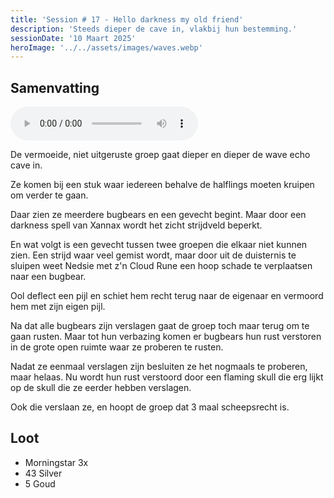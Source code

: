 ```yaml
---
title: 'Session # 17 - Hello darkness my old friend'
description: 'Steeds dieper de cave in, vlakbij hun bestemming.'
sessionDate: '10 Maart 2025'
heroImage: '../../assets/images/waves.webp'
---
```



## Samenvatting

<audio controls>
  <source src={audio} type="audio/mpeg" />
  Your browser does not support the audio element.
</audio>

De vermoeide, niet uitgeruste groep gaat dieper en dieper de wave echo cave in.

Ze komen bij een stuk waar iedereen behalve de halflings moeten kruipen om verder te gaan.

Daar zien ze meerdere bugbears en een gevecht begint. Maar door een darkness spell van <CharacterPopper character="xannax" client:load>Xannax</CharacterPopper> wordt het zicht strijdveld beperkt.

En wat volgt is een gevecht tussen twee groepen die elkaar niet kunnen zien. Een strijd waar veel gemist wordt, maar door uit de duisternis te sluipen weet Nedsie met z'n Cloud Rune een hoop schade te verplaatsen naar een bugbear.

Ool deflect een pijl en schiet hem recht terug naar de eigenaar en vermoord hem met zijn eigen pijl.

Na dat alle bugbears zijn verslagen gaat de groep toch maar terug om te gaan rusten. Maar tot hun verbazing komen er bugbears hun rust verstoren in de grote open ruimte waar ze proberen te rusten.

Nadat ze eenmaal verslagen zijn besluiten ze het nogmaals te proberen, maar helaas. Nu wordt hun rust verstoord door een flaming skull die erg lijkt op de skull die ze eerder hebben verslagen.

Ook die verslaan ze, en hoopt de groep dat 3 maal scheepsrecht is.

## Loot

- Morningstar 3x
- 43 Silver
- 5 Goud
